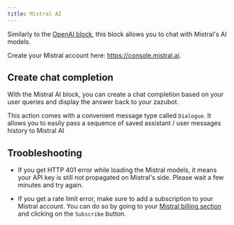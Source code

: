 ```yaml
---
title: Mistral AI
---
```


Similarly to the [OpenAI block](./openai), this block allows you to chat with Mistral's AI models.

Create your Mistral account here: https://console.mistral.ai.

## Create chat completion

With the Mistral AI block, you can create a chat completion based on your user queries and display the answer back to your zazubot.

This action comes with a convenient message type called `Dialogue`. It allows you to easily pass a sequence of saved assistant / user messages history to Mistral AI

## Troobleshooting

- If you get HTTP 401 error while loading the Mistral models, it means your API key is still not propagated on Mistral's side. Please wait a few minutes and try again.

- If you get a rate limit error, make sure to add a subscription to your Mistral account. You can do so by going to your [Mistral billing section](https://console.mistral.ai/billing/) and clicking on the `Subscribe` button.
